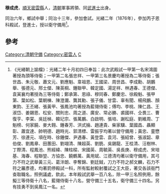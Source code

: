 '''穆成虎'''，[[順天|順天]][[密雲縣|密雲縣]]人，[[清朝|清朝]]軍事將領、同[[武進士|武進士]]出身。

同治六年，鄉試中舉；同治十三年，參加會試。光緒二年（1876年），參加丙子恩科殿試，登進士，授以衛守備用<ref>《光緒朝上諭檔》：光緒二年十月初四日奉旨：此次武殿試一甲第一名宋鴻圖著授為頭等侍衛；一甲第二名張忠祥、一甲第三名景慶均著授為二等侍衛；張世昌、朱元敬、蕭文元、劉應魁、韋祖恩、王國梁、周世昌、李成勳、胡鵬舉、張德元、邢士傑、陳英棡、鍾聯甲、韓定國、湯定祥、林遇春、王德傑、袁寅襄均著授為三等侍衛；鄭承第、恩祿、穆同春、鄭慶忠、徐殿魁、張甲第、葉如松、葉朝棟、陳澄瀾、龔其勳、張子儀、甘雲、辜有聞、楊飛鵬、顏東鈞、王丕緒、張黃甲、張鳳池均著授為藍翎侍衛；傅均、李桃、陳仁昌、王淑岱、姜錫恩、松安、關則忠、周之道、廣安、常必勝、裘國祥、仝畏三、曹復亨、李棠、吳廷楨、韓玘宗、張萬鵬、白啟明、張培、謝松庭、劉維周、丁魁榜、何家饒、麥大翱、鍾春芳、洪式掄、趙連貴、柴家驥、葉國昌、聶顯彰、蕭宜達、帥明德、趙時光、郭清標、雷振亨均著以營守備用；黃忠、童懋芳、徐連元、項在時、徐鍾傑、尹遇春、黃登雲、袁河、張紹曾、張淑韶、章伯俊、劉鳳章、田蕙田、劉翊清、陳超英、劉銑、吳錫龍、王桂清、汪樹林、丁際清、程鳳池、熊經緯、陳柱樑、宋國英、周毓英、吳長庚、穆成虎、宋培基、海春、程聯堃、方協忠、饒鶴萬、黃用斌、江德清均著以衛守備用，其弓力不符之武舉黃三元、葛泮朗、李奪錦、劉廷鉞，刀力不符之郝文麟，石力不符之羅彥德，均著罰停殿試一科，所有監射較射覆試之王大臣，著交各該衙門查取職名，照例議處，欽此。本年殿試武舉一百八名，除一甲三名照例用，餘擬三等侍衛十八名，藍翎侍衛十八名，營守備三十五名，衛守備三十四名。另有技勇不到吳鳳江一名。</ref>。

==參考==
{{Reflist}}
{{清朝人物小作品}}
{{光緒二年丙子恩科武殿試金榜}}
{{DEFAULTSORT:Mu穆}}
[[Category:清朝守備|Category:清朝守備]]
[[Category:密雲人|Category:密雲人]]
[[Category:穆姓|C]]